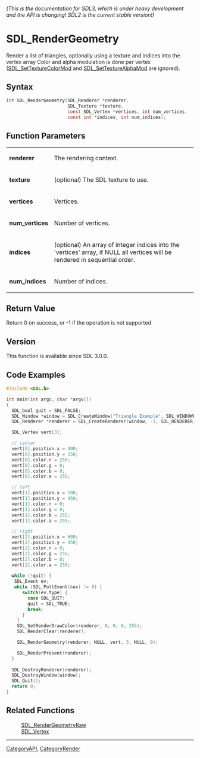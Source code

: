 ====== (This is the documentation for SDL3, which is under heavy development and the API is changing! SDL2 is the current stable version!) ======
= SDL_RenderGeometry =

Render a list of triangles, optionally using a texture and indices into the vertex array Color and alpha modulation is done per vertex ([[SDL_SetTextureColorMod]] and [[SDL_SetTextureAlphaMod]] are ignored).

== Syntax ==

<syntaxhighlight lang='c'>
int SDL_RenderGeometry(SDL_Renderer *renderer,
                       SDL_Texture *texture,
                       const SDL_Vertex *vertices, int num_vertices,
                       const int *indices, int num_indices);
</syntaxhighlight>

== Function Parameters ==

{|
|'''renderer'''
|The rendering context.
|-
|'''texture'''
|(optional) The SDL texture to use.
|-
|'''vertices'''
|Vertices.
|-
|'''num_vertices'''
|Number of vertices.
|-
|'''indices'''
|(optional) An array of integer indices into the 'vertices' array, if NULL all vertices will be rendered in sequential order.
|-
|'''num_indices'''
|Number of indices.
|}

== Return Value ==

Return 0 on success, or -1 if the operation is not supported

== Version ==

This function is available since SDL 3.0.0.

== Code Examples ==

<syntaxhighlight lang='c'>
#include <SDL.h>

int main(int argc, char *argv[]) 
{
  SDL_bool quit = SDL_FALSE;
  SDL_Window *window = SDL_CreateWindow("Triangle Example", SDL_WINDOWPOS_CENTERED, SDL_WINDOWPOS_CENTERED, 800, 600, 0);
  SDL_Renderer *renderer = SDL_CreateRenderer(window, -1, SDL_RENDERER_ACCELERATED);

  SDL_Vertex vert[3];

  // center
  vert[0].position.x = 400;
  vert[0].position.y = 150;
  vert[0].color.r = 255;
  vert[0].color.g = 0;
  vert[0].color.b = 0;
  vert[0].color.a = 255;

  // left
  vert[1].position.x = 200;
  vert[1].position.y = 450;
  vert[1].color.r = 0;
  vert[1].color.g = 0;
  vert[1].color.b = 255;
  vert[1].color.a = 255;

  // right 
  vert[2].position.x = 600;
  vert[2].position.y = 450;
  vert[2].color.r = 0;
  vert[2].color.g = 255;
  vert[2].color.b = 0;
  vert[2].color.a = 255;
 
  while (!quit) {
   SDL_Event ev;
   while (SDL_PollEvent(&ev) != 0) {
      switch(ev.type) {
        case SDL_QUIT: 
        quit = SDL_TRUE;
        break;
      }
    }
    SDL_SetRenderDrawColor(renderer, 0, 0, 0, 255);
    SDL_RenderClear(renderer);

    SDL_RenderGeometry(renderer, NULL, vert, 3, NULL, 0);

    SDL_RenderPresent(renderer);
  }
  
  SDL_DestroyRenderer(renderer);
  SDL_DestroyWindow(window);
  SDL_Quit();
  return 0;
}
</syntaxhighlight>

== Related Functions ==

:[[SDL_RenderGeometryRaw]]
:[[SDL_Vertex]]

----
[[CategoryAPI]], [[CategoryRender]]


